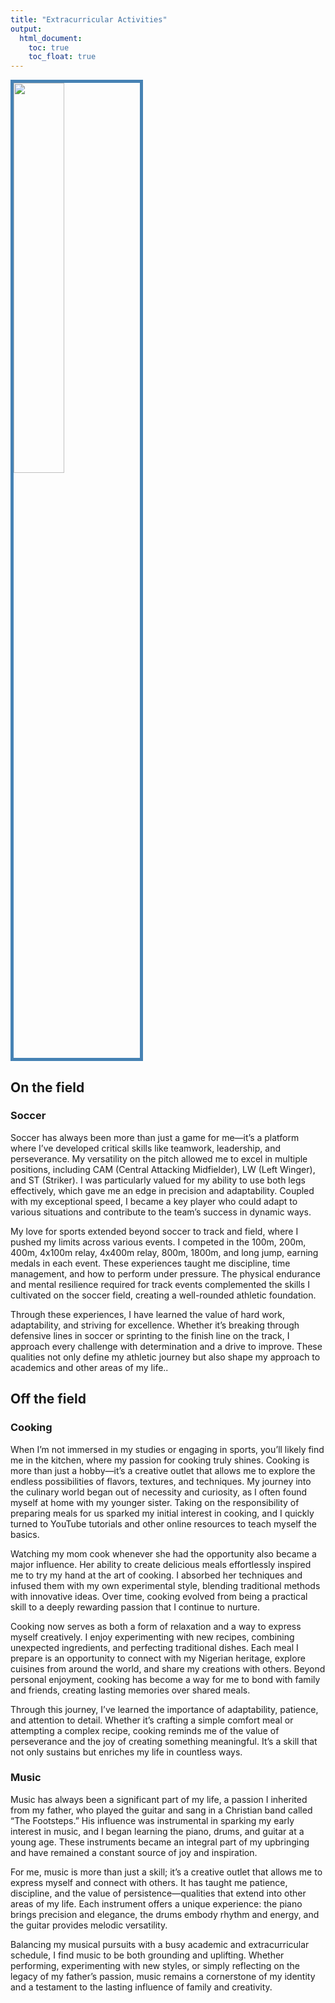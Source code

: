 ---
title: "Extracurricular Activities"
output: 
  html_document:
    toc: true
    toc_float: true
---

<img src= "zinga.ball.JPG" style="width:40%; border:5px solid; color: steelblue; margin-right: 20px" align="center">


## On the field 

### Soccer

Soccer has always been more than just a game for me—it’s a platform where I’ve developed critical skills like teamwork, leadership, and perseverance. My versatility on the pitch allowed me to excel in multiple positions, including CAM (Central Attacking Midfielder), LW (Left Winger), and ST (Striker). I was particularly valued for my ability to use both legs effectively, which gave me an edge in precision and adaptability. Coupled with my exceptional speed, I became a key player who could adapt to various situations and contribute to the team’s success in dynamic ways.

My love for sports extended beyond soccer to track and field, where I pushed my limits across various events. I competed in the 100m, 200m, 400m, 4x100m relay, 4x400m relay, 800m, 1800m, and long jump, earning medals in each event. These experiences taught me discipline, time management, and how to perform under pressure. The physical endurance and mental resilience required for track events complemented the skills I cultivated on the soccer field, creating a well-rounded athletic foundation.

Through these experiences, I have learned the value of hard work, adaptability, and striving for excellence. Whether it’s breaking through defensive lines in soccer or sprinting to the finish line on the track, I approach every challenge with determination and a drive to improve. These qualities not only define my athletic journey but also shape my approach to academics and other areas of my life..





 

## Off the field

### Cooking

When I’m not immersed in my studies or engaging in sports, you’ll likely find me in the kitchen, where my passion for cooking truly shines. Cooking is more than just a hobby—it’s a creative outlet that allows me to explore the endless possibilities of flavors, textures, and techniques. My journey into the culinary world began out of necessity and curiosity, as I often found myself at home with my younger sister. Taking on the responsibility of preparing meals for us sparked my initial interest in cooking, and I quickly turned to YouTube tutorials and other online resources to teach myself the basics.

Watching my mom cook whenever she had the opportunity also became a major influence. Her ability to create delicious meals effortlessly inspired me to try my hand at the art of cooking. I absorbed her techniques and infused them with my own experimental style, blending traditional methods with innovative ideas. Over time, cooking evolved from being a practical skill to a deeply rewarding passion that I continue to nurture.

Cooking now serves as both a form of relaxation and a way to express myself creatively. I enjoy experimenting with new recipes, combining unexpected ingredients, and perfecting traditional dishes. Each meal I prepare is an opportunity to connect with my Nigerian heritage, explore cuisines from around the world, and share my creations with others. Beyond personal enjoyment, cooking has become a way for me to bond with family and friends, creating lasting memories over shared meals.

Through this journey, I’ve learned the importance of adaptability, patience, and attention to detail. Whether it’s crafting a simple comfort meal or attempting a complex recipe, cooking reminds me of the value of perseverance and the joy of creating something meaningful. It’s a skill that not only sustains but enriches my life in countless ways.

### Music

Music has always been a significant part of my life, a passion I inherited from my father, who played the guitar and sang in a Christian band called "The Footsteps." His influence was instrumental in sparking my early interest in music, and I began learning the piano, drums, and guitar at a young age. These instruments became an integral part of my upbringing and have remained a constant source of joy and inspiration.

For me, music is more than just a skill; it’s a creative outlet that allows me to express myself and connect with others. It has taught me patience, discipline, and the value of persistence—qualities that extend into other areas of my life. Each instrument offers a unique experience: the piano brings precision and elegance, the drums embody rhythm and energy, and the guitar provides melodic versatility.

Balancing my musical pursuits with a busy academic and extracurricular schedule, I find music to be both grounding and uplifting. Whether performing, experimenting with new styles, or simply reflecting on the legacy of my father’s passion, music remains a cornerstone of my identity and a testament to the lasting influence of family and creativity.                               